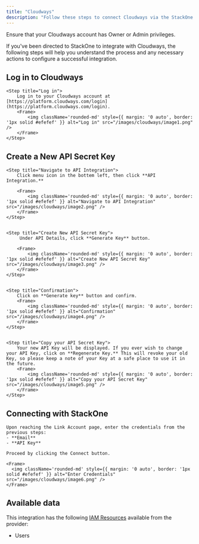 ```yaml
---
title: "Cloudways"
description: "Follow these steps to connect Cloudways via the StackOne Hub successfully."
---
```



<Warning>
  Ensure that your Cloudways account has Owner or Admin privileges.
</Warning>

If you've been directed to StackOne to integrate with Cloudways, the following steps will help you understand the process and any necessary actions to configure a successful integration.

## Log in to Cloudways


    <Step title="Log in">
        Log in to your Cloudways account at [https://platform.cloudways.com/login](https://platform.cloudways.com/login).
        <Frame>
            <img className='rounded-md' style={{ margin: '0 auto', border: '1px solid #efefef' }} alt="Log in" src="/images/cloudways/image1.png" />
        </Frame>
    </Step>



## Create a New API Secret Key

<Steps>
    
    <Step title="Navigate to API Integration">
        Click menu icon in the bottem left, then click **API Integration.**

        <Frame>
            <img className='rounded-md' style={{ margin: '0 auto', border: '1px solid #efefef' }} alt="Navigate to API Integration" src="/images/cloudways/image2.png" />
        </Frame>
    </Step>

    
    <Step title="Create New API Secret Key">
         Under API Details, click **Generate Key** button.

        <Frame>
            <img className='rounded-md' style={{ margin: '0 auto', border: '1px solid #efefef' }} alt="Create New API Secret Key" src="/images/cloudways/image3.png" />
        </Frame>
    </Step>

    
    <Step title="Confirmation">
        Click on **Generate key** button and confirm.
        <Frame>
            <img className='rounded-md' style={{ margin: '0 auto', border: '1px solid #efefef' }} alt="Confirmation" src="/images/cloudways/image4.png" />
        </Frame>
    </Step>

    
    <Step title="Copy your API Secret Key">
        Your new API Key will be displayed. If you ever wish to change your API Key, click on **Regenerate Key.** This will revoke your old Key, so please keep a note of your Key at a safe place to use it in the future.
        <Frame>
            <img className='rounded-md' style={{ margin: '0 auto', border: '1px solid #efefef' }} alt="Copy your API Secret Key" src="/images/cloudways/image5.png" />
        </Frame>
    </Step>

</Steps>


## Connecting with StackOne


    Upon reaching the Link Account page, enter the credentials from the previous steps:
    - **Email**
    - **API Key**

    Proceed by clicking the Connect button.

    <Frame>
      <img className='rounded-md' style={{ margin: '0 auto', border: '1px solid #efefef' }} alt="Enter Credentials" src="/images/cloudways/image6.png" />
    </Frame>


<IntegrationFooter />

## Available data

This integration has the following [IAM Resources](https://docs.stackone.com/reference/getting-started-with-your-api) available from the provider:
<ul>
  <li>Users</li>
</ul>